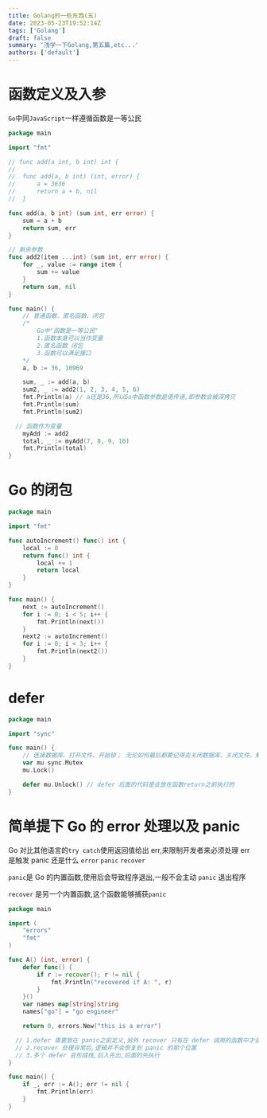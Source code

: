 ```yaml
---
title: Golang的一些东西(五)
date: 2023-05-23T19:52:14Z
tags: ['Golang']
draft: false
summary: '浅学一下Golang,第五篇,etc...'
authors: ['default']
---
```


# 函数定义及入参

`Go`中同`JavaScript`一样遵循函数是一等公民

```go
package main

import "fmt"

// func add(a int, b int) int {
//
//	func add(a, b int) (int, error) {
//		a = 3636
//		return a + b, nil
//	}

func add(a, b int) (sum int, err error) {
	sum = a + b
	return sum, err
}

// 剩余参数
func add2(item ...int) (sum int, err error) {
	for _, value := range item {
		sum += value
	}
	return sum, nil
}

func main() {
	// 普通函数、匿名函数、闭包
	/*
		Go中"函数是一等公民"
		1.函数本身可以当作变量
		2.匿名函数 闭包
		3.函数可以满足接口
	*/
	a, b := 36, 10969

	sum, _ := add(a, b)
	sum2, _ := add2(1, 2, 3, 4, 5, 6)
	fmt.Println(a) // a还是36,所以Go中函数参数是值传递,即参数会被深拷贝
	fmt.Println(sum)
	fmt.Println(sum2)

  // 函数作为变量
	myAdd := add2
	total, _ := myAdd(7, 8, 9, 10)
	fmt.Println(total)
}
```

# Go 的闭包

```go
package main

import "fmt"

func autoIncrement() func() int {
	local := 0
	return func() int {
		local += 1
		return local
	}
}

func main() {
	next := autoIncrement()
	for i := 0; i < 5; i++ {
		fmt.Println(next())
	}
	next2 := autoIncrement()
	for i := 0; i < 3; i++ {
		fmt.Println(next2())
	}
}
```

# defer

```go
package main

import "sync"

func main() {
	// 连接数据库、打开文件、开始锁； 无论如何最后都要记得去关闭数据库、关闭文件、解锁
	var mu sync.Mutex
	mu.Lock()

	defer mu.Unlock() // defer 后面的代码是会放在函数return之前执行的
}
```

# 简单提下 Go 的 error 处理以及 panic

Go 对比其他语言的`try catch`使用返回值给出 err,来限制开发者来必须处理 err 是触发 panic 还是什么 `error` `panic` `recover`

`panic`是 Go 的内置函数,使用后会导致程序退出,一般不会主动 `panic` 退出程序

`recover` 是另一个内置函数,这个函数能够捕获`panic`

```go
package main

import (
	"errors"
	"fmt"
)

func A() (int, error) {
	defer func() {
		if r := recover(); r != nil {
			fmt.Println("recovered if A: ", r)
		}
	}()
	var names map[string]string
	names["go"] = "go engineer"

	return 0, errors.New("this is a error")

  // 1.defer 需要放在 panic之前定义,另外 recover 只有在 defer 调用的函数中才会生效
  // 2.recover 处理异常后,逻辑并不会恢复到 panic 的那个位置
  // 3.多个 defer 会形成栈,后入先出,后面的先执行
}

func main() {
	if _, err := A(); err != nil {
		fmt.Println(err)
	}
}
```
